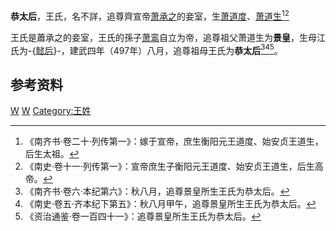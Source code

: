 '''恭太后'''，王氏，名不詳，追尊齊宣帝[[萧承之|萧承之]]的妾室，生[[萧道度|萧道度]]、[[萧道生|萧道生]]<ref>《南齐书·卷二十·列传第一》：嫁于宣帝，庶生衡阳元王道度、始安贞王道生，后生太祖。</ref><ref>《南史·卷十一·列传第一》：宣帝庶生子衡阳元王道度、始安贞王道生，后生高帝。</ref>

王氏是蕭承之的妾室，王氏的孫子[[萧鸾|萧鸾]]自立为帝，追尊祖父萧道生为'''景皇'''，生母江氏为-{[[懿后|懿后]]}-，建武四年（497年）八月，追尊祖母王氏为'''恭太后'''<ref>《南齐书·卷六·本纪第六》：秋八月，追尊景皇所生王氏为恭太后。</ref><ref>《南史·卷五·齐本纪下第五》：秋八月甲午，追尊景皇所生王氏为恭太后。</ref><ref>《资治通鉴·卷一百四十一》：追尊景皇所生王氏为恭太后。</ref>。

== 参考资料 ==
{{reflist}}

{{南朝皇后}}
[[Category:南朝齐皇族|W]]
[[Category:南北朝追封皇太后|W]]
[[Category:王姓|Category:王姓]]